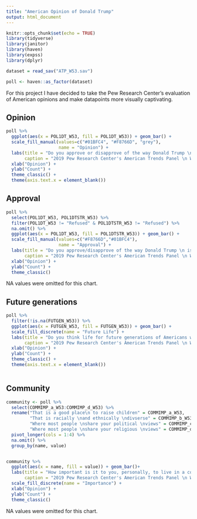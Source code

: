 ```yaml
---
title: "American Opinion of Donald Trump"
output: html_document
---
```


```r
knitr::opts_chunk$set(echo = TRUE)
library(tidyverse)
library(janitor)
library(haven)
library(expss)
library(dplyr)

dataset = read_sav("ATP_W53.sav") 

poll <- haven::as_factor(dataset)

```

For this project I have decided to take the Pew Research Center's evaluation of American opinions and make datapoints more visually captivating.


## Opinion

```r
poll %>%
  ggplot(aes(x = POL1DT_W53, fill = POL1DT_W53)) + geom_bar() +
  scale_fill_manual(values=c("#01BFC4", "#F8766D", "grey"),
                    name = "Opinion") +
  labs(title = "Do you approve or disapprove of the way Donald Trump \n is handling his job as President?",
       caption = "2019 Pew Research Center's American Trends Panel \n Wave 53 September 2019") +
  xlab("Opinion") +
  ylab("Count") +
  theme_classic() +
  theme(axis.text.x = element_blank())

```

## Approval
```r
poll %>%
  select(POL1DT_W53, POL1DTSTR_W53) %>%
  filter(POL1DT_W53 != "Refused" & POL1DTSTR_W53 != "Refused") %>%
  na.omit() %>%
  ggplot(aes(x = POL1DT_W53, fill = POL1DTSTR_W53)) + geom_bar() +
  scale_fill_manual(values=c("#F8766D","#01BFC4"),
                    name = "Approval") +
  labs(title = "Do you approve/disapprove of the way Donald Trump \n is handling his job as President?",
       caption = "2019 Pew Research Center's American Trends Panel \n Wave 53 September 2019") +
  xlab("Opinion") +
  ylab("Count") +
  theme_classic()
```

NA values were omitted for this chart.

## Future generations
```r
poll %>%
  filter(!is.na(FUTGEN_W53)) %>%
  ggplot(aes(x = FUTGEN_W53, fill = FUTGEN_W53)) + geom_bar() +
  scale_fill_discrete(name = "Future Life") +
  labs(title = "Do you think life for future generations of Americans will be ?",
       caption = "2019 Pew Research Center's American Trends Panel \n Wave 53 September 2019") +
  xlab("Opinion") +
  ylab("Count") +
  theme_classic() +
  theme(axis.text.x = element_blank())
  
```

## Community
```r
community <- poll %>%
  select(COMMIMP_a_W53:COMMIMP_d_W53) %>%
  rename("That is a good place\n to raise children" = COMMIMP_a_W53,
         "That is racially \nand ethnically \ndivserse" = COMMIMP_b_W53,
         "Where most people \nshare your political \nviews" = COMMIMP_c_W53,
         "Where most people \nshare your religious \nviews" = COMMIMP_d_W53) %>%
  pivot_longer(cols = 1:4) %>%
  na.omit() %>%
  group_by(name, value) 


community %>%
  ggplot(aes(x = name, fill = value)) + geom_bar()+
  labs(title = "How important is it to you, personally, to live in a community...",
       caption = "2019 Pew Research Center's American Trends Panel \n Wave 53 September 2019") +
  scale_fill_discrete(name = "Importance") +
  xlab("Opinion") +
  ylab("Count") +
  theme_classic() 

```

NA values were omitted for this chart.
